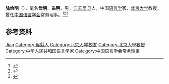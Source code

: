 '''陆俭明'''（{{bd|1935年|}}），笔名'''俭明'''、'''进明'''，男，[[江苏|江苏]][[吴县|吴县]]人，中国[[语言学|语言学]]家，[[北京大学|北京大学]]教授，曾任[[中国语言学会|中国语言学会]]常务理事。<ref>{{Cite book|title=百科知识数据辞典|author=许力以, 周谊主编|publisher=青岛出版社|year=2008|isbn=|location=青岛|pages=}}</ref><ref>{{Cite book|title=中华当代文化名人大辞典|author=张品兴, 殷登祥, 陈有进等主编|publisher=中国广播电视出版社|year=1992|isbn=9787504315137|location=北京|pages=}}</ref><ref>{{Cite book|title=20世纪中华人物名字号辞典|author=周家珍编著|publisher=法律出版社|year=2000|isbn=9787503628320|location=北京|pages=}}</ref>

== 参考资料 ==
{{reflist}}

{{Navboxes
| title  = 陆俭明在[[中国语言学会|中国语言学会]]的职务
| list1  =
{{中国语言学会第二届理事会}}
}}

{{Authority control}}
{{DEFAULTSORT:Lu陆}}
[[Category:陆姓|Jian]]
[[Category:吳縣人|Category:吳縣人]]
[[Category:北京大学校友|Category:北京大学校友]]
[[Category:北京大學教授|Category:北京大學教授]]
[[Category:中华人民共和国语言学家|Category:中华人民共和国语言学家]]
[[Category:中国语言学会常务理事|Category:中国语言学会常务理事]]

{{中国人物小作品}}